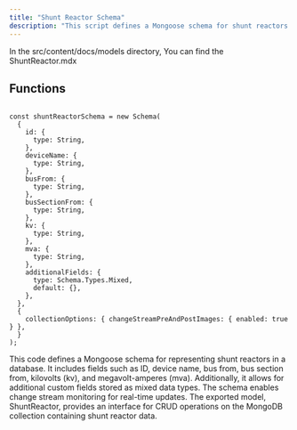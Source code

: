 ```yaml
---
title: "Shunt Reactor Schema"
description: "This script defines a Mongoose schema for shunt reactors in a database, featuring fields like ID, device name, bus details, kv, and mva. It supports mixed data type fields, enables real-time change stream monitoring, and exports the ShuntReactor model for CRUD operations on MongoDB."
---
```



In the <Highlight>src/content/docs/models</Highlight> directory, You can find the <Highlight>ShuntReactor.mdx</Highlight>

## Functions

```tsx:shuntReactorSchema

const shuntReactorSchema = new Schema(
  {
    id: {
      type: String,
    },
    deviceName: {
      type: String,
    },
    busFrom: {
      type: String,
    },
    busSectionFrom: {
      type: String,
    },
    kv: {
      type: String,
    },
    mva: {
      type: String,
    },
    additionalFields: {
      type: Schema.Types.Mixed,
      default: {},
    },
  },
  {
    collectionOptions: { changeStreamPreAndPostImages: { enabled: true } },
  }
);

```
This code defines a Mongoose schema for representing shunt reactors in a database. It includes fields such as ID, device name, bus from, bus section from, kilovolts (kv), and megavolt-amperes (mva). Additionally, it allows for additional custom fields stored as mixed data types. The schema enables change stream monitoring for real-time updates. The exported model, ShuntReactor, provides an interface for CRUD operations on the MongoDB collection containing shunt reactor data.